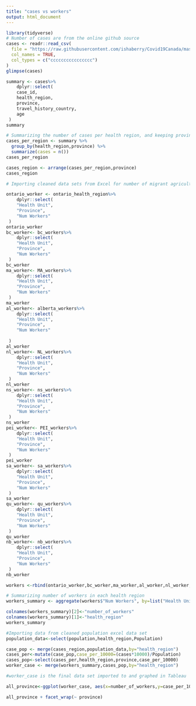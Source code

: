 ```yaml
---
title: "cases vs workers"
output: html_document
---
```

```r
library(tidyverse)
# Number of cases are from the online github source
cases <- readr::read_csv(
  file = "https://raw.githubusercontent.com/ishaberry/Covid19Canada/master/cases.csv",
  col_names = TRUE,
  col_types = c("cccccccccccccccc")
)
glimpse(cases)
```
```r
summary <- cases%>%
    dplyr::select(
    case_id,
    health_region,
    province,
    travel_history_country,
    age
 ) 
summary
```
```r
# Summarizing the number of cases per health region, and keeping provincial information
cases_per_region <- summary %>%
  group_by(health_region,province) %>%
  summarize(cases = n())
cases_per_region
```

```r
cases_region <- arrange(cases_per_region,province)
cases_region

```

```r
# Importing cleaned data sets from Excel for number of migrant agricultural workers in each province.

ontario_worker <- ontario_health_region%>%
    dplyr::select(
    "Health Unit",
    "Province",
    "Num Workers"
 ) 
ontario_worker
bc_worker<- bc_workers%>%
    dplyr::select(
    "Health Unit",
    "Province",
    "Num Workers"
 ) 
bc_worker
ma_worker<- MA_workers%>%
    dplyr::select(
    "Health Unit",
    "Province",
    "Num Workers"
 ) 
ma_worker
al_worker<- alberta_workers%>%
    dplyr::select(
    "Health Unit",
    "Province",
    "Num Workers"
    
 ) 
al_worker
nl_worker<- NL_workers%>%
    dplyr::select(
    "Health Unit",
    "Province",
    "Num Workers"
 ) 
nl_worker
ns_worker<- ns_workers%>%
    dplyr::select(
    "Health Unit",
    "Province",
    "Num Workers"
 ) 
ns_worker
pei_worker<- PEI_workers%>%
    dplyr::select(
    "Health Unit",
    "Province",
    "Num Workers"
 ) 
pei_worker
sa_worker<- sa_workers%>%
    dplyr::select(
    "Health Unit",
    "Province",
    "Num Workers"
 ) 
sa_worker
qu_worker<- qu_workers%>%
    dplyr::select(
    "Health Unit",
    "Province",
    "Num Workers"
 ) 
qu_worker
nb_worker<- nb_workers%>%
    dplyr::select(
    "Health Unit",
    "Province",
    "Num Workers"
 ) 
nb_worker
```

```r
workers <-rbind(ontario_worker,bc_worker,ma_worker,al_worker,nl_worker,ns_worker,pei_worker,sa_worker,qu_worker,nb_worker)

# Summarizing number of workers in each health region
workers_summary <- aggregate(workers$"Num Workers", by=list("Health Unit"=workers$`Health Unit`),FUN=sum)

colnames(workers_summary)[2]<-"number_of_workers"
colnames(workers_summary)[1]<-"health_region"
workers_summary
```

```r
#Importing data from cleaned population excel data set
population_data<-select(population,health_region,Population)

case_pop <- merge(cases_region,population_data,by="health_region")
cases_per<-mutate(case_pop,case_per_10000=(cases*10000)/Population)
cases_pop<-select(cases_per,health_region,province,case_per_10000)
worker_case <- merge(workers_summary,cases_pop,by="health_region")

#worker_case is the final data set imported to and graphed in Tableau

```


```r
all_province<-ggplot(worker_case, aes(x=number_of_workers,y=case_per_10000,label=health_region,col=province))+ geom_point()
```

```r
all_province + facet_wrap(~ province)

```

